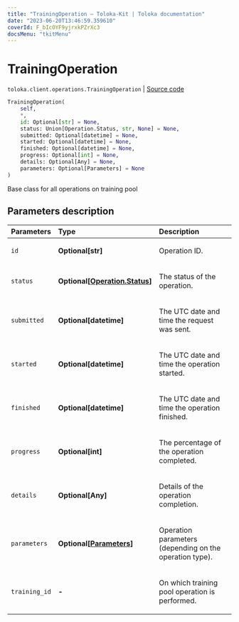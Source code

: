```yaml
---
title: "TrainingOperation — Toloka-Kit | Toloka documentation"
date: "2023-06-20T13:46:59.359610"
coverId: F_bIcOYF9yjrxkPZrXc3
docsMenu: "tkitMenu"
---
```


# TrainingOperation

`toloka.client.operations.TrainingOperation` | [Source code](https://github.com/Toloka/toloka-kit/blob/v1.2.0/src/client/operations.py#L191)

```python
TrainingOperation(
    self,
    *,
    id: Optional[str] = None,
    status: Union[Operation.Status, str, None] = None,
    submitted: Optional[datetime] = None,
    started: Optional[datetime] = None,
    finished: Optional[datetime] = None,
    progress: Optional[int] = None,
    details: Optional[Any] = None,
    parameters: Optional[Parameters] = None
)
```

Base class for all operations on training pool

## Parameters description

| Parameters | Type | Description |
| :----------| :----| :-----------|
`id`|**Optional\[str\]**|<p>Operation ID.</p>
`status`|**Optional\[[Operation.Status](/docs/toloka-kit/reference/toloka.client.operations.Operation.Status)\]**|<p>The status of the operation.</p>
`submitted`|**Optional\[datetime\]**|<p>The UTC date and time the request was sent.</p>
`started`|**Optional\[datetime\]**|<p>The UTC date and time the operation started.</p>
`finished`|**Optional\[datetime\]**|<p>The UTC date and time the operation finished.</p>
`progress`|**Optional\[int\]**|<p>The percentage of the operation completed.</p>
`details`|**Optional\[Any\]**|<p>Details of the operation completion.</p>
`parameters`|**Optional\[[Parameters](/docs/toloka-kit/reference/toloka.client.operations.TrainingOperation.Parameters)\]**|<p>Operation parameters (depending on the operation type).</p>
`training_id`|**-**|<p>On which training pool operation is performed.</p>
